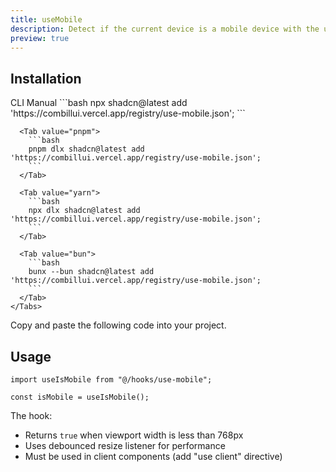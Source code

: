 ```yaml
---
title: useMobile
description: Detect if the current device is a mobile device with the useMobile hook, providing a responsive way to adapt your UI.
preview: true
---
```


<ComponentTabs name='use-mobile-default' />

## Installation

<ShadcnTabs defaultValue='cli'>
  <TabsList >
    <TabsTrigger  value='cli'>
      CLI
    </TabsTrigger>
    <TabsTrigger  value='manual'>
      Manual
    </TabsTrigger>
  </TabsList>

  <TabsContent  value='cli'>
    <Tabs items={["npm", "pnpm", "yarn", "bun"]}>
      <Tab value="npm">
        ```bash
        npx shadcn@latest add 'https://combillui.vercel.app/registry/use-mobile.json';
        ```
      </Tab>
      
      <Tab value="pnpm">
        ```bash 
        pnpm dlx shadcn@latest add 'https://combillui.vercel.app/registry/use-mobile.json';
        ```
      </Tab>

      <Tab value="yarn">
        ```bash
        npx dlx shadcn@latest add 'https://combillui.vercel.app/registry/use-mobile.json';
        ```
      </Tab>

      <Tab value="bun">
        ```bash
        bunx --bun shadcn@latest add 'https://combillui.vercel.app/registry/use-mobile.json';
        ```
      </Tab>
    </Tabs>

  </TabsContent>
  <TabsContent  value='manual'>
    Copy and paste the following code into your project.
    <ComponentSource name="use-mobile" />
  </TabsContent>
</ShadcnTabs>

## Usage

```tsx
import useIsMobile from "@/hooks/use-mobile";
```

```tsx  
const isMobile = useIsMobile();
```

The hook:

- Returns `true` when viewport width is less than 768px
- Uses debounced resize listener for performance
- Must be used in client components (add "use client" directive)
